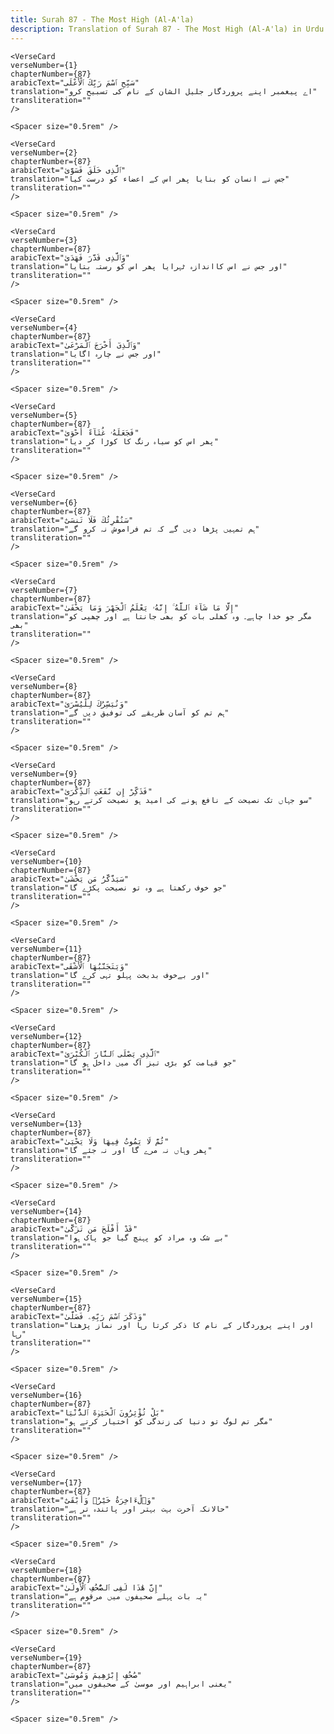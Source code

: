 ```yaml
---
title: Surah 87 - The Most High (Al-A'la)  
description: Translation of Surah 87 - The Most High (Al-A'la) in Urdu
---
```







    <VerseCard 
    verseNumber={1}
    chapterNumber={87}
    arabicText="سَبِّحِ ٱسْمَ رَبِّكَ ٱلْأَعْلَى"
    translation="اے پیغمبر اپنے پروردگار جلیل الشان کے نام کی تسبیح کرو"
    transliteration=""
    />

    <Spacer size="0.5rem" />
                
    <VerseCard 
    verseNumber={2}
    chapterNumber={87}
    arabicText="ٱلَّذِى خَلَقَ فَسَوَّىٰ"
    translation="جس نے انسان کو بنایا پھر اس کے اعضاء کو درست کیا"
    transliteration=""
    />

    <Spacer size="0.5rem" />
                
    <VerseCard 
    verseNumber={3}
    chapterNumber={87}
    arabicText="وَٱلَّذِى قَدَّرَ فَهَدَىٰ"
    translation="اور جس نے اس کااندازہ ٹہرایا پھر اس کو رستہ بتایا"
    transliteration=""
    />

    <Spacer size="0.5rem" />
                
    <VerseCard 
    verseNumber={4}
    chapterNumber={87}
    arabicText="وَٱلَّذِىٓ أَخْرَجَ ٱلْمَرْعَىٰ"
    translation="اور جس نے چارہ اگایا"
    transliteration=""
    />

    <Spacer size="0.5rem" />
                
    <VerseCard 
    verseNumber={5}
    chapterNumber={87}
    arabicText="فَجَعَلَهُۥ غُثَآءً أَحْوَىٰ"
    translation="پھر اس کو سیاہ رنگ کا کوڑا کر دیا"
    transliteration=""
    />

    <Spacer size="0.5rem" />
                
    <VerseCard 
    verseNumber={6}
    chapterNumber={87}
    arabicText="سَنُقْرِئُكَ فَلَا تَنسَىٰٓ"
    translation="ہم تمہیں پڑھا دیں گے کہ تم فراموش نہ کرو گے"
    transliteration=""
    />

    <Spacer size="0.5rem" />
                
    <VerseCard 
    verseNumber={7}
    chapterNumber={87}
    arabicText="إِلَّا مَا شَآءَ ٱللَّهُ ۚ إِنَّهُۥ يَعْلَمُ ٱلْجَهْرَ وَمَا يَخْفَىٰ"
    translation="مگر جو خدا چاہے۔ وہ کھلی بات کو بھی جانتا ہے اور چھپی کو بھی"
    transliteration=""
    />

    <Spacer size="0.5rem" />
                
    <VerseCard 
    verseNumber={8}
    chapterNumber={87}
    arabicText="وَنُيَسِّرُكَ لِلْيُسْرَىٰ"
    translation="ہم تم کو آسان طریقے کی توفیق دیں گے"
    transliteration=""
    />

    <Spacer size="0.5rem" />
                
    <VerseCard 
    verseNumber={9}
    chapterNumber={87}
    arabicText="فَذَكِّرْ إِن نَّفَعَتِ ٱلذِّكْرَىٰ"
    translation="سو جہاں تک نصیحت کے نافع ہونے کی امید ہو نصیحت کرتے رہو"
    transliteration=""
    />

    <Spacer size="0.5rem" />
                
    <VerseCard 
    verseNumber={10}
    chapterNumber={87}
    arabicText="سَيَذَّكَّرُ مَن يَخْشَىٰ"
    translation="جو خوف رکھتا ہے وہ تو نصیحت پکڑے گا"
    transliteration=""
    />

    <Spacer size="0.5rem" />
                
    <VerseCard 
    verseNumber={11}
    chapterNumber={87}
    arabicText="وَيَتَجَنَّبُهَا ٱلْأَشْقَى"
    translation="اور بےخوف بدبخت پہلو تہی کرے گا"
    transliteration=""
    />

    <Spacer size="0.5rem" />
                
    <VerseCard 
    verseNumber={12}
    chapterNumber={87}
    arabicText="ٱلَّذِى يَصْلَى ٱلنَّارَ ٱلْكُبْرَىٰ"
    translation="جو قیامت کو بڑی تیز آگ میں داخل ہو گا"
    transliteration=""
    />

    <Spacer size="0.5rem" />
                
    <VerseCard 
    verseNumber={13}
    chapterNumber={87}
    arabicText="ثُمَّ لَا يَمُوتُ فِيهَا وَلَا يَحْيَىٰ"
    translation="پھر وہاں نہ مرے گا اور نہ جئے گا"
    transliteration=""
    />

    <Spacer size="0.5rem" />
                
    <VerseCard 
    verseNumber={14}
    chapterNumber={87}
    arabicText="قَدْ أَفْلَحَ مَن تَزَكَّىٰ"
    translation="بے شک وہ مراد کو پہنچ گیا جو پاک ہوا"
    transliteration=""
    />

    <Spacer size="0.5rem" />
                
    <VerseCard 
    verseNumber={15}
    chapterNumber={87}
    arabicText="وَذَكَرَ ٱسْمَ رَبِّهِۦ فَصَلَّىٰ"
    translation="اور اپنے پروردگار کے نام کا ذکر کرتا رہا اور نماز پڑھتا رہا"
    transliteration=""
    />

    <Spacer size="0.5rem" />
                
    <VerseCard 
    verseNumber={16}
    chapterNumber={87}
    arabicText="بَلْ تُؤْثِرُونَ ٱلْحَيَوٰةَ ٱلدُّنْيَا"
    translation="مگر تم لوگ تو دنیا کی زندگی کو اختیار کرتے ہو"
    transliteration=""
    />

    <Spacer size="0.5rem" />
                
    <VerseCard 
    verseNumber={17}
    chapterNumber={87}
    arabicText="وَٱلْءَاخِرَةُ خَيْرٌۭ وَأَبْقَىٰٓ"
    translation="حالانکہ آخرت بہت بہتر اور پائندہ تر ہے"
    transliteration=""
    />

    <Spacer size="0.5rem" />
                
    <VerseCard 
    verseNumber={18}
    chapterNumber={87}
    arabicText="إِنَّ هَٰذَا لَفِى ٱلصُّحُفِ ٱلْأُولَىٰ"
    translation="یہ بات پہلے صحیفوں میں مرقوم ہے"
    transliteration=""
    />

    <Spacer size="0.5rem" />
                
    <VerseCard 
    verseNumber={19}
    chapterNumber={87}
    arabicText="صُحُفِ إِبْرَٰهِيمَ وَمُوسَىٰ"
    translation="یعنی ابراہیم اور موسیٰ کے صحیفوں میں"
    transliteration=""
    />

    <Spacer size="0.5rem" />
                